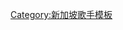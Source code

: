 {{Navbox musical artist
| name  = 孫燕姿
| title = [[孫燕姿]]
| state = {{{state|autocollapse}}}
| background = solo_singer
| bodyclass  = hlist
| above = 
*[[孫燕姿音樂作品列表|音樂作品列表]]
*[[孙燕姿获奖与提名列表|獲獎與提名列表]]
| group1 = [[孫燕姿音樂作品列表#錄音室專輯|錄音室專輯]]
| list1 = 
*[[孫燕姿 (專輯)|孫燕姿]]''（2000）''
*[[我要的幸福]]''（2000）''
*[[風箏 (孫燕姿專輯)|風箏]]''（2001）''
*[[Start自選集]]''（2002）''
*[[Leave (專輯)|Leave]]''（2002）''
*[[未完成]]''（2003）''
*[[The Moment]]''（2003）''
*[[Stefanie]]''（2004）''
*[[完美的一天]]''（2005）''
*[[逆光 (專輯)|逆光]]''（2007）''
*[[是時候]]''（2011）''
*[[克卜勒 (孫燕姿專輯)|克-{}-卜勒]]''（2014）''
*[[No. 13作品－跳舞的梵谷]]''（2017）''
| group2 = [[孫燕姿音樂作品列表#EP|迷你專輯]]
| list2 = 
*[[彩虹金剛]]''（2016）''
| group3 = [[孫燕姿音樂作品列表#單曲|單曲]]
| list3 = 
*[[Radio (單曲)|RADIO]]''（2015）''
*[[簡愛]]''（2016）''
*[[再見，在也不見#電影歌曲|在，也不見]]''（2016）''
*[[六弄咖啡館#電影歌曲|半句再見]]''（2018）''
*[[守護永恆的愛]]''（2019）'' 
*[[餘額]]''（2021）''
*[[匿名萬歲]]''（2021）'' 
*[[世界終結前一天]]''（2021）''  
| group4 = [[孫燕姿音樂作品列表#精選集|精選集]]
| list4 = 
*[[My Story, Your Song|My Story, Your Song 經典全記錄]]''（2006）''
| group5 = [[孫燕姿音樂作品列表#現場錄音专辑|現場錄音专辑]]
| list5 = 
*[[2000台北萬人演唱會]]''（2001）''
*[[Start世界巡迴演唱會 (專輯)|Start世界巡迴演唱會]]''（2002）''
| group7 = 巡迴演唱會
| list7 = 
*[[Start世界巡迴演唱會]]''（2002-2004）''
*[[孫燕姿世界巡迴演唱會]]''（2005-2006）''
*[[答案是世界巡迴演唱會]]''（2009-2010）''
*[[克卜勒世界巡迴演唱會]]''（2014-2015）''
}}
<noinclude>
[[Category:新加坡歌手模板]]
</noinclude>